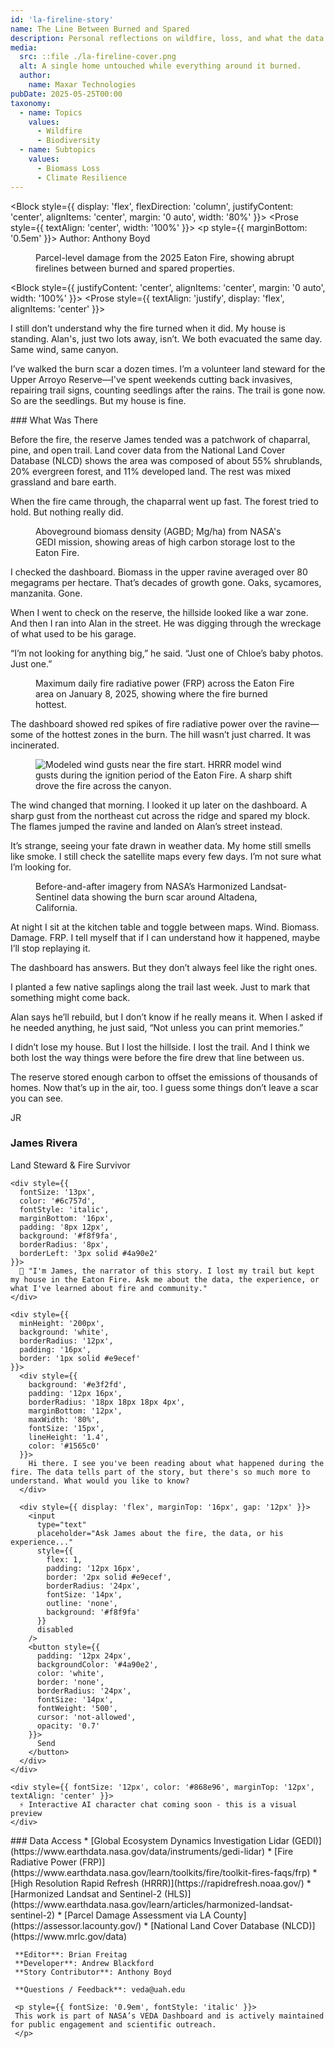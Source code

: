 ```yaml
---
id: 'la-fireline-story'
name: The Line Between Burned and Spared
description: Personal reflections on wildfire, loss, and what the data couldn’t stop.
media:
  src: ::file ./la-fireline-cover.png
  alt: A single home untouched while everything around it burned.
  author:
    name: Maxar Technologies
pubDate: 2025-05-25T00:00
taxonomy:
  - name: Topics
    values:
      - Wildfire
      - Biodiversity
  - name: Subtopics
    values:
      - Biomass Loss
      - Climate Resilience
---
```


<Block style={{ display: 'flex', flexDirection: 'column', justifyContent: 'center', alignItems: 'center', margin: '0 auto', width: '80%' }}>
   <Prose style={{ textAlign: 'center', width: '100%' }}>
     <p style={{ marginBottom: '0.5em' }}>
       Author: Anthony Boyd
     </p>
  </Prose>
</Block>

<Block type='wide'>
<Figure>
  <Map
    datasetId='la-fires-parcels'
    layerId='la-fires-parcels'
    dateTime='2025-01-09'
    zoom={14.5}
    center={[-118.1041, 34.1966]}
    compareDateTime='2025-01-08'
  />
  <Caption attrAuthor='NASA' attrUrl='https://nasa.gov/'>
    Parcel-level damage from the 2025 Eaton Fire, showing abrupt firelines between burned and spared properties.
  </Caption>
</Figure>
</Block>

<Block style={{ justifyContent: 'center', alignItems: 'center', margin: '0 auto', width: '100%' }}>
  <Prose style={{ textAlign: 'justify', display: 'flex', alignItems: 'center' }}>
    <p>
    I still don’t understand why the fire turned when it did. My house is standing. Alan's, just two lots away, isn’t. We both evacuated the same day. Same wind, same canyon. 
    </p>
    <p>
    I’ve walked the burn scar a dozen times. I’m a volunteer land steward for the Upper Arroyo Reserve—I've spent weekends cutting back invasives, repairing trail signs, counting seedlings after the rains. The trail is gone now. So are the seedlings. But my house is fine.
    </p>
  </Prose>
</Block>

<ScrollytellingBlock>
  <Chapter
    center={[-118.0897, 34.207]}
    zoom={12}
    datasetId='nlcd-annual-conus'
    layerId='nlcd-annual-conus'
    datetime='2021-01-01'
  >
  ### What Was There
  <p>
    Before the fire, the reserve James tended was a patchwork of chaparral, pine, and open trail. Land cover data from the National Land Cover Database (NLCD) shows the area was composed of about 55% shrublands, 20% evergreen forest, and 11% developed land. The rest was mixed grassland and bare earth.
  </p>
  <p>
    When the fire came through, the chaparral went up fast. The forest tried to hold. But nothing really did.
  </p>
  </Chapter>
</ScrollytellingBlock>

<Block>
<Figure>
  <Map
    datasetId='la-fires-gedi'
    layerId='la-fires-gedi'
    dateTime='2025-01-07'
    zoom={12.1}
    center={[-118.0897, 34.207]}
  />
  <Caption attrAuthor='NASA' attrUrl='https://nasa.gov/'>
    Aboveground biomass density (AGBD; Mg/ha) from NASA's GEDI mission, showing areas of high carbon storage lost to the Eaton Fire.
  </Caption>
</Figure>
<Prose style={{ textAlign: 'justify', display: 'flex', alignItems: 'center' }}>
  <p>
  I checked the dashboard. Biomass in the upper ravine averaged over 80 megagrams per hectare. That’s decades of growth gone. Oaks, sycamores, manzanita. Gone.  
  </p>
  <p>
  When I went to check on the reserve, the hillside looked like a war zone. And then I ran into Alan in the street. He was digging through the wreckage of what used to be his garage. 
  </p>
  <p>
  “I’m not looking for anything big,” he said. “Just one of Chloe’s baby photos. Just one.”
  </p>
</Prose>
</Block>

<Block type='wide'>
<Figure>
  <Map
    datasetId='la-fires-frp'
    layerId='la-fires-frp'
    dateTime='2025-01-08'
    zoom={12}
    center={[-118.0897, 34.207]}
  />
  <Caption attrAuthor='NASA' attrUrl='https://nasa.gov/'>
    Maximum daily fire radiative power (FRP) across the Eaton Fire area on January 8, 2025, showing where the fire burned hottest.
  </Caption>
</Figure>
<Prose style={{ textAlign: 'justify', display: 'flex', alignItems: 'center' }}>
  <p>
  The dashboard showed red spikes of fire radiative power over the ravine—some of the hottest zones in the burn. The hill wasn’t just charred. It was incinerated.
  </p>
</Prose>
</Block>

<Block>
  <Figure>
    <Image
      src={new URL('./la-fires-hrrr_wind.gif', import.meta.url).href}
      alt='Modeled wind gusts near the fire start.'
      attrAuthor='Andrew Blackford'
    />
    <Caption>
      HRRR model wind gusts during the ignition period of the Eaton Fire. A sharp shift drove the fire across the canyon.
    </Caption>
  </Figure>
  <Prose style={{ textAlign: 'justify', display: 'flex', alignItems: 'center' }}>
    <p>
    The wind changed that morning. I looked it up later on the dashboard. A sharp gust from the northeast cut across the ridge and spared my block. The flames jumped the ravine and landed on Alan’s street instead. 
    </p>
    <p>
    It’s strange, seeing your fate drawn in weather data. My home still smells like smoke. I still check the satellite maps every few days. I’m not sure what I’m looking for.
    </p>
  </Prose>
</Block>

<Block type='wide'>
  <Figure>
    <Map
      datasetId='la-fires-HLS'
      layerId='la-fires-HLS'
      dateTime='2025-01-14'
      compareDateTime='2025-01-06'
      center={[-118.0897, 34.207]}
      zoom={12}
    />
    <Caption>
    Before-and-after imagery from NASA’s Harmonized Landsat-Sentinel data showing the burn scar around Altadena, California.
    </Caption>
  </Figure>
</Block>

<Block>
<Prose style={{ textAlign: 'justify', display: 'flex', alignItems: 'center' }}>
  <p>
  At night I sit at the kitchen table and toggle between maps. Wind. Biomass. Damage. FRP. I tell myself that if I can understand how it happened, maybe I’ll stop replaying it.
  </p>
  <p>
  The dashboard has answers. But they don’t always feel like the right ones.
  </p>
</Prose>
</Block>

<Block>
  <Prose style={{ textAlign: 'justify', display: 'flex', alignItems: 'center' }}>
    <p>
    I planted a few native saplings along the trail last week. Just to mark that something might come back.  
    </p>
    <p>
    Alan says he’ll rebuild, but I don’t know if he really means it. When I asked if he needed anything, he just said, “Not unless you can print memories.”
    </p>
    <p>
    I didn’t lose my house. But I lost the hillside. I lost the trail. And I think we both lost the way things were before the fire drew that line between us.
    </p>
    <p>
    The reserve stored enough carbon to offset the emissions of thousands of homes. Now that’s up in the air, too. I guess some things don’t leave a scar you can see.
    </p>
  </Prose>
</Block>

<Block>
  <div style={{ 
    background: 'linear-gradient(135deg, #f8f9fa 0%, #e9ecef 100%)',
    border: '2px solid #6c757d',
    borderRadius: '16px',
    padding: '24px',
    margin: '32px 0',
    boxShadow: '0 8px 32px rgba(0,0,0,0.1)',
    fontFamily: 'system-ui, -apple-system, sans-serif'
  }}>
    <div style={{ 
      display: 'flex',
      alignItems: 'center',
      marginBottom: '20px',
      paddingBottom: '16px',
      borderBottom: '1px solid #dee2e6'
    }}>
      <div style={{
        width: '60px',
        height: '60px',
        borderRadius: '50%',
        marginRight: '16px',
        background: 'linear-gradient(135deg, #4a90e2, #357abd)',
        display: 'flex',
        alignItems: 'center',
        justifyContent: 'center',
        color: 'white',
        fontSize: '24px',
        fontWeight: 'bold'
      }}>
        JR
      </div>
      <div>
        <h3 style={{ margin: 0, fontSize: '20px', fontWeight: '600', color: '#2c3e50' }}>
          James Rivera
        </h3>
        <p style={{ margin: '4px 0 0 0', fontSize: '14px', color: '#6c757d', fontStyle: 'italic' }}>
          Land Steward & Fire Survivor
        </p>
      </div>
    </div>
    
    <div style={{ 
      fontSize: '13px',
      color: '#6c757d',
      fontStyle: 'italic',
      marginBottom: '16px',
      padding: '8px 12px',
      background: '#f8f9fa',
      borderRadius: '8px',
      borderLeft: '3px solid #4a90e2'
    }}>
      💭 "I'm James, the narrator of this story. I lost my trail but kept my house in the Eaton Fire. Ask me about the data, the experience, or what I've learned about fire and community."
    </div>

    <div style={{
      minHeight: '200px',
      background: 'white',
      borderRadius: '12px',
      padding: '16px',
      border: '1px solid #e9ecef'
    }}>
      <div style={{
        background: '#e3f2fd',
        padding: '12px 16px',
        borderRadius: '18px 18px 18px 4px',
        marginBottom: '12px',
        maxWidth: '80%',
        fontSize: '15px',
        lineHeight: '1.4',
        color: '#1565c0'
      }}>
        Hi there. I see you've been reading about what happened during the fire. The data tells part of the story, but there's so much more to understand. What would you like to know?
      </div>
      
      <div style={{ display: 'flex', marginTop: '16px', gap: '12px' }}>
        <input 
          type="text" 
          placeholder="Ask James about the fire, the data, or his experience..."
          style={{
            flex: 1,
            padding: '12px 16px',
            border: '2px solid #e9ecef',
            borderRadius: '24px',
            fontSize: '14px',
            outline: 'none',
            background: '#f8f9fa'
          }}
          disabled
        />
        <button style={{
          padding: '12px 24px',
          backgroundColor: '#4a90e2',
          color: 'white',
          border: 'none',
          borderRadius: '24px',
          fontSize: '14px',
          fontWeight: '500',
          cursor: 'not-allowed',
          opacity: '0.7'
        }}>
          Send
        </button>
      </div>
    </div>
    
    <div style={{ fontSize: '12px', color: '#868e96', marginTop: '12px', textAlign: 'center' }}>
      ⚡ Interactive AI character chat coming soon - this is a visual preview
    </div>
  </div>
</Block>

<Block>
  <Prose>
     ### Data Access
     * [Global Ecosystem Dynamics Investigation Lidar (GEDI)](https://www.earthdata.nasa.gov/data/instruments/gedi-lidar)
     * [Fire Radiative Power (FRP)](https://www.earthdata.nasa.gov/learn/toolkits/fire/toolkit-fires-faqs/frp)
     * [High Resolution Rapid Refresh (HRRR)](https://rapidrefresh.noaa.gov/)
     * [Harmonized Landsat and Sentinel-2 (HLS)](https://www.earthdata.nasa.gov/learn/articles/harmonized-landsat-sentinel-2)
     * [Parcel Damage Assessment via LA County](https://assessor.lacounty.gov/)
     * [National Land Cover Database (NLCD)](https://www.mrlc.gov/data)
     
     **Editor**: Brian Freitag  
     **Developer**: Andrew Blackford  
     **Story Contributor**: Anthony Boyd

     **Questions / Feedback**: veda@uah.edu

     <p style={{ fontSize: '0.9em', fontStyle: 'italic' }}>
     This work is part of NASA’s VEDA Dashboard and is actively maintained for public engagement and scientific outreach.
     </p>
  </Prose>
</Block>